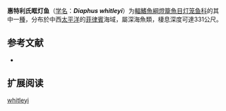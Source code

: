 {{Speciesbox
| name = 惠特利氏眶灯鱼
| status = NE
| status_system = IUCN3.1
| image = 
| genus = Diaphus
| species = whitleyi
| authority = [[Fowler|Fowler]], 1934
| synonyms = 
}}

'''惠特利氏眶灯鱼'''（[[学名|学名]]：'''''Diaphus whitleyi'''''）为[[輻鰭魚綱|輻鰭魚綱]][[燈籠魚目|燈籠魚目]][[灯笼鱼科|灯笼鱼科]]的其中一[[種|種]]，分布於中西[[太平洋|太平洋]]的[[菲律賓|菲律賓]]海域，屬深海魚類，棲息深度可達331公尺。

== 参考文献 ==
{{refbegin}}
*{{FishBase_species|genus=Diaphus|species=whitleyi|year=2012|month=1}}
{{refend}}

==扩展阅读==
{{refbegin}}
{{Wikispecies-inline|Diaphus whitleyi|惠特利氏眶灯鱼}}
{{refend}}
{{Taxonbar|from=Q2262937}}

[[Category:眶灯鱼属|whitleyi]]


{{灯笼鱼目小作品}}